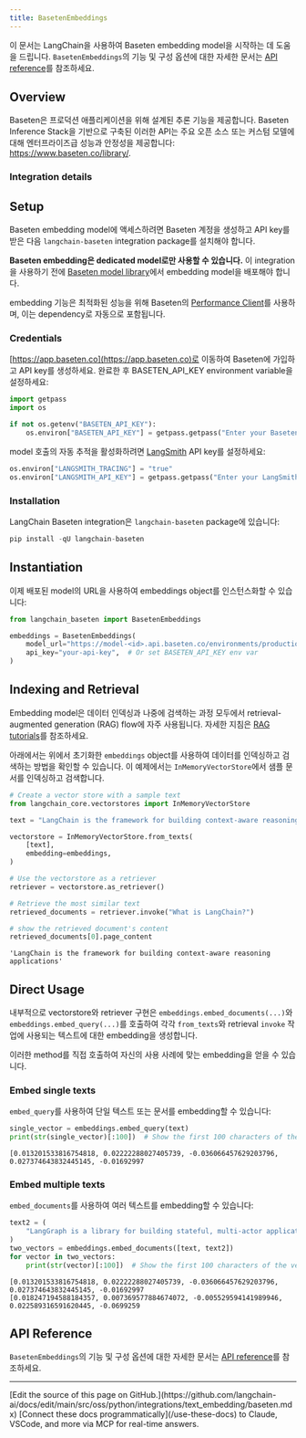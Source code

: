 ```yaml
---
title: BasetenEmbeddings
---
```


이 문서는 LangChain을 사용하여 Baseten embedding model을 시작하는 데 도움을 드립니다. `BasetenEmbeddings`의 기능 및 구성 옵션에 대한 자세한 문서는 [API reference](https://python.langchain.com/api_reference/baseten/embeddings/langchain_baseten.embeddings.BasetenEmbeddings.html)를 참조하세요.

## Overview

Baseten은 프로덕션 애플리케이션을 위해 설계된 추론 기능을 제공합니다. Baseten Inference Stack을 기반으로 구축된 이러한 API는 주요 오픈 소스 또는 커스텀 모델에 대해 엔터프라이즈급 성능과 안정성을 제공합니다: https://www.baseten.co/library/.

### Integration details

<ItemTable category="text_embedding" item="Baseten" />

## Setup

Baseten embedding model에 액세스하려면 Baseten 계정을 생성하고 API key를 받은 다음 `langchain-baseten` integration package를 설치해야 합니다.

**Baseten embedding은 dedicated model로만 사용할 수 있습니다.** 이 integration을 사용하기 전에 [Baseten model library](https://www.baseten.co/library/tag/embedding)에서 embedding model을 배포해야 합니다.

embedding 기능은 최적화된 성능을 위해 Baseten의 [Performance Client](https://www.baseten.co/blog/introducing-baseten-embeddings-inference-bei/)를 사용하며, 이는 dependency로 자동으로 포함됩니다.

### Credentials

[https://app.baseten.co](https://app.baseten.co)로 이동하여 Baseten에 가입하고 API key를 생성하세요. 완료한 후 BASETEN_API_KEY environment variable을 설정하세요:

```python
import getpass
import os

if not os.getenv("BASETEN_API_KEY"):
    os.environ["BASETEN_API_KEY"] = getpass.getpass("Enter your Baseten API key: ")
```

model 호출의 자동 추적을 활성화하려면 [LangSmith](https://docs.smith.langchain.com/) API key를 설정하세요:

```python
os.environ["LANGSMITH_TRACING"] = "true"
os.environ["LANGSMITH_API_KEY"] = getpass.getpass("Enter your LangSmith API key: ")
```

### Installation

LangChain Baseten integration은 `langchain-baseten` package에 있습니다:

```python
pip install -qU langchain-baseten
```

## Instantiation

이제 배포된 model의 URL을 사용하여 embeddings object를 인스턴스화할 수 있습니다:

```python
from langchain_baseten import BasetenEmbeddings

embeddings = BasetenEmbeddings(
    model_url="https://model-<id>.api.baseten.co/environments/production/sync",  # Your model URL
    api_key="your-api-key",  # Or set BASETEN_API_KEY env var
)
```

## Indexing and Retrieval

Embedding model은 데이터 인덱싱과 나중에 검색하는 과정 모두에서 retrieval-augmented generation (RAG) flow에 자주 사용됩니다. 자세한 지침은 [RAG tutorials](/oss/python/langchain/rag)를 참조하세요.

아래에서는 위에서 초기화한 `embeddings` object를 사용하여 데이터를 인덱싱하고 검색하는 방법을 확인할 수 있습니다. 이 예제에서는 `InMemoryVectorStore`에서 샘플 문서를 인덱싱하고 검색합니다.

```python
# Create a vector store with a sample text
from langchain_core.vectorstores import InMemoryVectorStore

text = "LangChain is the framework for building context-aware reasoning applications"

vectorstore = InMemoryVectorStore.from_texts(
    [text],
    embedding=embeddings,
)

# Use the vectorstore as a retriever
retriever = vectorstore.as_retriever()

# Retrieve the most similar text
retrieved_documents = retriever.invoke("What is LangChain?")

# show the retrieved document's content
retrieved_documents[0].page_content
```

```output
'LangChain is the framework for building context-aware reasoning applications'
```

## Direct Usage

내부적으로 vectorstore와 retriever 구현은 `embeddings.embed_documents(...)`와 `embeddings.embed_query(...)`를 호출하여 각각 `from_texts`와 retrieval `invoke` 작업에 사용되는 텍스트에 대한 embedding을 생성합니다.

이러한 method를 직접 호출하여 자신의 사용 사례에 맞는 embedding을 얻을 수 있습니다.

### Embed single texts

`embed_query`를 사용하여 단일 텍스트 또는 문서를 embedding할 수 있습니다:

```python
single_vector = embeddings.embed_query(text)
print(str(single_vector)[:100])  # Show the first 100 characters of the vector
```

```output
[0.013201533816754818, 0.02222288027405739, -0.036066457629203796, 0.027374643832445145, -0.01692997
```

### Embed multiple texts

`embed_documents`를 사용하여 여러 텍스트를 embedding할 수 있습니다:

```python
text2 = (
    "LangGraph is a library for building stateful, multi-actor applications with LLMs"
)
two_vectors = embeddings.embed_documents([text, text2])
for vector in two_vectors:
    print(str(vector)[:100])  # Show the first 100 characters of the vector
```

```output
[0.013201533816754818, 0.02222288027405739, -0.036066457629203796, 0.027374643832445145, -0.01692997
[0.018247194588184357, 0.007369577884674072, -0.005529594141989946, 0.022589316591620445, -0.0699259
```

## API Reference

`BasetenEmbeddings`의 기능 및 구성 옵션에 대한 자세한 문서는 [API reference](https://python.langchain.com/api_reference/baseten/embeddings/langchain_baseten.embeddings.BasetenEmbeddings.html)를 참조하세요.

---

<Callout icon="pen-to-square" iconType="regular">
    [Edit the source of this page on GitHub.](https://github.com/langchain-ai/docs/edit/main/src/oss/python/integrations/text_embedding/baseten.mdx)
</Callout>
<Tip icon="terminal" iconType="regular">
    [Connect these docs programmatically](/use-these-docs) to Claude, VSCode, and more via MCP for    real-time answers.
</Tip>
